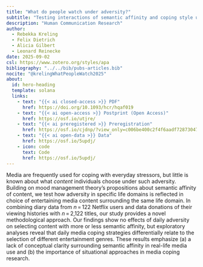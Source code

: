 ```yaml
---
title: "What do people watch under adversity?"
subtitle: "Testing interactions of semantic affinity and coping style using Netflix data donations"
description: "Human Communication Research"
author:
  - Rebekka Kreling
  - Felix Dietrich
  - Alicia Gilbert
  - Leonard Reinecke
date: 2025-09-02
csl: https://www.zotero.org/styles/apa
bibliography: "../../bib/pubs-articles.bib"
nocite: "@krelingWhatPeopleWatch2025"
about:
  id: hero-heading
  template: solana
  links:
    - text: "{{< ai closed-access >}} PDF"
      href: https://doi.org/10.1093/hcr/hqaf019
    - text: "{{< ai open-access >}} Postprint (Open Access)"
      href: https://osf.io/utjre/
    - text: "{{< ai preregistered >}} Preregistration"
      href: https://osf.io/cjdnp/?view_only=c006be400c2f4f6aadf728730479f763
    - text: "{{< ai open-data >}} Data"
      href: https://osf.io/5updj/
    - icon: code
      text: Code
      href: https://osf.io/5updj/
---
```


::: {#hero-heading}
:::

Media are frequently used for coping with everyday stressors, but little is known about what *content* individuals choose under such adversity. Building on mood management theory’s propositions about semantic affinity of content, we test how adversity in specific life domains is reflected in choice of entertaining media content surrounding the same life domain. In combining diary data from *n* = 122 Netflix users and data donations of their viewing histories with *n* = 2,122 titles, our study provides a novel methodological approach. Our findings show no effects of daily adversity on selecting content with more or less semantic affinity, but exploratory analyses reveal that daily media coping strategies differentially relate to the selection of different entertainment genres. These results emphasize (a) a lack of conceptual clarity surrounding semantic affinity in real-life media use and (b) the importance of situational approaches in media coping research.
